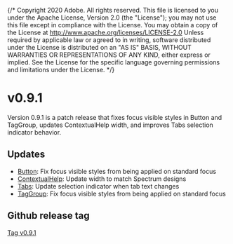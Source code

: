 {/* Copyright 2020 Adobe. All rights reserved.
This file is licensed to you under the Apache License, Version 2.0 (the "License");
you may not use this file except in compliance with the License. You may obtain a copy
of the License at http://www.apache.org/licenses/LICENSE-2.0
Unless required by applicable law or agreed to in writing, software distributed under
the License is distributed on an "AS IS" BASIS, WITHOUT WARRANTIES OR REPRESENTATIONS
OF ANY KIND, either express or implied. See the License for the specific language
governing permissions and limitations under the License. */}




# v0.9.1
<Time date={date} />

Version 0.9.1 is a patch release that fixes focus visible styles in Button and TagGroup, updates ContextualHelp width, and improves Tabs selection indicator behavior.

## Updates
* [Button](../Button.html): Fix focus visible styles from being applied on standard focus
* [ContextualHelp](../ContextualHelp.html): Update width to match Spectrum designs
* [Tabs](../Tabs.html): Update selection indicator when tab text changes
* [TagGroup](../TagGroup.html): Fix focus visible styles from being applied on standard focus

## Github release tag

[Tag v0.9.1](https://github.com/adobe/react-spectrum/releases/tag/%40react-spectrum%2Fs2%400.9.1)
